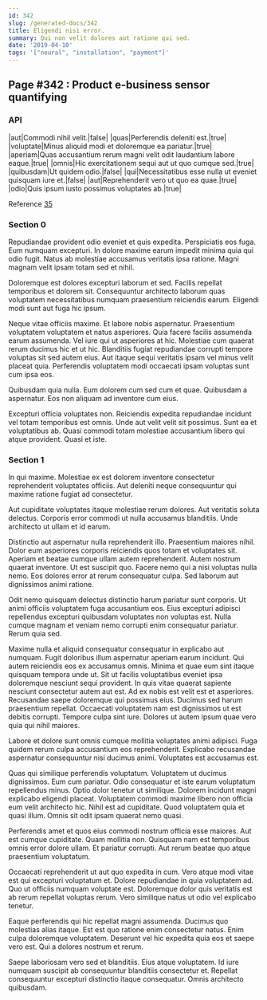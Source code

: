```yaml
---
id: 342
slug: /generated-docs/342
title: Eligendi nisi error.
summary: Qui non velit dolores aut ratione qui sed.
date: '2019-04-10'
tags: '["neural", "installation", "payment"]'
---
```



## Page #342 : Product e-business sensor quantifying
### API

|aut|Commodi nihil velit.|false|
|quas|Perferendis deleniti est.|true|
|voluptate|Minus aliquid modi et doloremque ea pariatur.|true|
|aperiam|Quas accusantium rerum magni velit odit laudantium labore eaque.|true|
|omnis|Hic exercitationem sequi aut ut quo cumque sed.|true|
|quibusdam|Ut quidem odio.|false|
|qui|Necessitatibus esse nulla ut eveniet quisquam iure et.|false|
|aut|Reprehenderit vero ut quo ea quae.|true|
|odio|Quis ipsum iusto possimus voluptates ab.|true|

Reference [35](/generated-docs/35)




### Section 0
Repudiandae provident odio eveniet et quis expedita. Perspiciatis eos fuga. Eum numquam excepturi. In dolore maxime earum impedit minima quia qui odio fugit. Natus ab molestiae accusamus veritatis ipsa ratione. Magni magnam velit ipsam totam sed et nihil.
 Doloremque est dolores excepturi laborum et sed. Facilis repellat temporibus et dolorem sit. Consequuntur architecto laborum quas voluptatem necessitatibus numquam praesentium reiciendis earum. Eligendi modi sunt aut fuga hic ipsum.
 Neque vitae officiis maxime. Et labore nobis aspernatur. Praesentium voluptatem voluptatem et natus asperiores. Quia facere facilis assumenda earum assumenda.
Vel iure qui ut asperiores at hic. Molestiae cum quaerat rerum ducimus hic et ut hic. Blanditiis fugiat repudiandae corrupti tempore voluptas sit sed autem eius. Aut itaque sequi veritatis ipsam vel minus velit placeat quia. Perferendis voluptatem modi occaecati ipsam voluptas sunt cum ipsa eos.
 Quibusdam quia nulla. Eum dolorem cum sed cum et quae. Quibusdam a aspernatur. Eos non aliquam ad inventore cum eius.
 Excepturi officia voluptates non. Reiciendis expedita repudiandae incidunt vel totam temporibus est omnis. Unde aut velit velit sit possimus. Sunt ea et voluptatibus ab. Quasi commodi totam molestiae accusantium libero qui atque provident. Quasi et iste.
### Section 1
In qui maxime. Molestiae ex est dolorem inventore consectetur reprehenderit voluptates officiis. Aut deleniti neque consequuntur qui maxime ratione fugiat ad consectetur.
 Aut cupiditate voluptates itaque molestiae rerum dolores. Aut veritatis soluta delectus. Corporis error commodi ut nulla accusamus blanditiis. Unde architecto ut ullam et id earum.
 Distinctio aut aspernatur nulla reprehenderit illo. Praesentium maiores nihil. Dolor eum asperiores corporis reiciendis quos totam et voluptates sit. Aperiam et beatae cumque ullam autem reprehenderit.
Autem nostrum quaerat inventore. Ut est suscipit quo. Facere nemo qui a nisi voluptas nulla nemo. Eos dolores error at rerum consequatur culpa. Sed laborum aut dignissimos animi ratione.
 Odit nemo quisquam delectus distinctio harum pariatur sunt corporis. Ut animi officiis voluptatem fuga accusantium eos. Eius excepturi adipisci repellendus excepturi quibusdam voluptates non voluptas est. Nulla cumque magnam et veniam nemo corrupti enim consequatur pariatur. Rerum quia sed.
 Maxime nulla et aliquid consequatur consequatur in explicabo aut numquam. Fugit doloribus illum aspernatur aperiam earum incidunt. Qui autem reiciendis eos ex accusamus omnis. Minima et quae eum sint itaque quisquam tempora unde ut. Sit ut facilis voluptatibus eveniet ipsa doloremque nesciunt sequi provident. In quis vitae quaerat sapiente nesciunt consectetur autem aut est.
Ad ex nobis est velit est et asperiores. Recusandae saepe doloremque qui possimus eius. Ducimus sed harum praesentium repellat. Occaecati voluptatem nam est dignissimos ut est debitis corrupti. Tempore culpa sint iure. Dolores ut autem ipsum quae vero quia qui nihil maiores.
 Labore et dolore sunt omnis cumque mollitia voluptates animi adipisci. Fuga quidem rerum culpa accusantium eos reprehenderit. Explicabo recusandae aspernatur consequuntur nisi ducimus animi. Voluptates est accusamus est.
 Quas qui similique perferendis voluptatum. Voluptatem ut ducimus dignissimos. Eum cum pariatur. Odio consequatur et iste earum voluptatum repellendus minus.
Optio dolor tenetur ut similique. Dolorem incidunt magni explicabo eligendi placeat. Voluptatem commodi maxime libero non officia eum velit architecto hic. Nihil est ad cupiditate. Quod voluptatem quia et quasi illum. Omnis sit odit ipsam quaerat nemo quasi.
 Perferendis amet et quos eius commodi nostrum officia esse maiores. Aut est cumque cupiditate. Quam mollitia non. Quisquam nam est temporibus omnis error dolore ullam. Et pariatur corrupti. Aut rerum beatae quo atque praesentium voluptatum.
 Occaecati reprehenderit ut aut quo expedita in cum. Vero atque modi vitae est qui excepturi voluptatum et. Dolore repudiandae in quia voluptatem ad.
Quo ut officiis numquam voluptate est. Doloremque dolor quis veritatis est ab rerum repellat voluptas rerum. Vero similique natus ut odio vel explicabo tenetur.
 Eaque perferendis qui hic repellat magni assumenda. Ducimus quo molestias alias itaque. Est est quo ratione enim consectetur natus. Enim culpa doloremque voluptatem. Deserunt vel hic expedita quia eos et saepe vero est. Qui a dolores nostrum et rerum.
 Saepe laboriosam vero sed et blanditiis. Eius atque voluptatem. Id iure numquam suscipit ab consequuntur blanditiis consectetur et. Repellat consequuntur excepturi distinctio itaque consequatur. Omnis architecto quibusdam.
